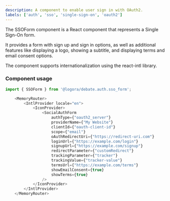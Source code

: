 ```yaml
---
description: A component to enable user sign in with OAuth2.
labels: ['auth', 'sso', 'single-sign-on', 'oauth2']
---
```


The SSOForm component is a React component that represents a Single Sign-On form. 

It provides a form with sign up and sign in options, as well as additional features like displaying a logo, showing a subtitle, and displaying terms and email consent options. 

The component supports internationalization using the react-intl library.

### Component usage

```js
import { SSOForm } from '@logora/debate.auth.sso_form';
```

```js
    <MemoryRouter>
        <IntlProvider locale="en">
            <IconProvider>
                <SocialAuthForm 
                    authType={"oauth2_server"}
                    providerName={"My Website"}
                    clientId={"oauth-client-id"}
                    scope={"email"}
                    oAuthRedirectUri={"https://redirect-uri.com"} 
                    loginUrl={"https://example.com/login"}
                    signupUrl={"https://example.com/signup"}
                    redirectParameter={"customRedirect"}
                    trackingParameter={"tracker"}
                    trackingValue={"tracker-value"}
                    termsUrl={"https://example.com/terms"}
                    showEmailConsent={true}
                    showTerms={true}
                />
            </IconProvider>
        </IntlProvider>
    </MemoryRouter>
```